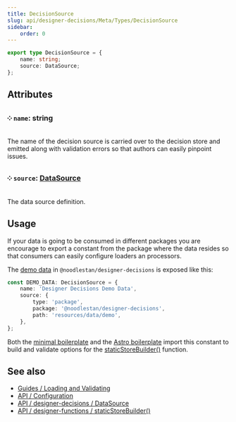 ```yaml
---
title: DecisionSource
slug: api/designer-decisions/Meta/Types/DecisionSource
sidebar:
    order: 0
---
```


```ts
export type DecisionSource = {
    name: string;
    source: DataSource;
};
```

## Attributes

### ༶ `name`: string

The name of the decision source is carried over to the decision store and emitted along with validation errors so that authors can easily pinpoint issues.

### ༶ `source`: [DataSource](/api/designer-decisions/Meta/Types/DataSource)

The data source definition.

## Usage

If your data is going to be consumed in different packages you are encourage to export a constant from the package where the data resides so that consumers can easily configure loaders an processors.

The [demo data](https://github.com/noodlestan/designer/blob/main/packages/libs/designer-decisions/src/meta/data/constants.ts) in `@noodlestan/designer-decisions` is exposed like this:

```ts
const DEMO_DATA: DecisionSource = {
    name: 'Designer Decisions Demo Data',
    source: {
        type: 'package',
        package: '@noodlestan/designer-decisions',
        path: 'resources/data/demo',
    },
};
```

Both the [minimal boilerplate](https://github.com/noodlestan/designer-boilerplate-minimal/blob/main/dd.config.mjs) and the [Astro boilerplate](https://github.com/noodlestan/designer-boilerplate-astro/blob/main/dd.config.mjs) import this constant to build and validate options for the [staticStoreBuilder()](/api/designer-functions/Builder/staticStoreBuilder) function.

## See also

-   [Guides / Loading and Validating](/guides/loading-and-validating-design-decisions/)
-   [API / Configuration](/api/configuration)
-   [API / designer-decisions / DataSource](/api/designer-decisions/Meta/Types/DataSource)
-   [API / designer-functions / staticStoreBuilder()](/api/designer-functions/Builder/staticStoreBuilder)
